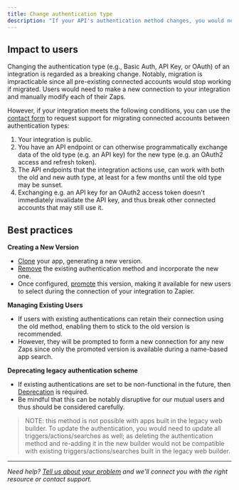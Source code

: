 ```yaml
---
title: Change authentication type
description: "If your API's authentication method changes, you would need to change the method Zapier uses to authenticate user accounts."
---
```


## Impact to users

Changing the authentication type (e.g., Basic Auth, API Key, or OAuth) of an integration is regarded as a breaking change. Notably, migration is impracticable since all pre-existing connected accounts would stop working if migrated. Users would need to make a new connection to your integration and manually modify each of their Zaps.

However, if your integration meets the following conditions, you can use the [contact form](https://developer.zapier.com/contact) to request support for migrating connected accounts between authentication types:

1.  Your integration is public.
2.  You have an API endpoint or can otherwise programmatically exchange data of the old type (e.g. an API key) for the new type (e.g. an OAuth2 access and refresh token).
3.  The API endpoints that the integration actions use, can work with both the old and new auth type, at least for a few months until the old type may be sunset.
4.  Exchanging e.g. an API key for an OAuth2 access token doesn't immediately invalidate the API key, and thus break other connected accounts that may still use it.

## Best practices

**Creating a New Version**

*   [Clone](/platform/manage/clone) your app, generating a new version.
*   [Remove](/platform/build/auth#how-to-remove-or-change-zapier-integration-authentication-scheme) the existing authentication method and incorporate the new one.
*   Once configured, [promote](/platform/manage/promote) this version, making it available for new users to select during the connection of your integration to Zapier.

**Managing Existing Users**

*   If users with existing authentications can retain their connection using the old method, enabling them to stick to the old version is recommended.
*   However, they will be prompted to form a new connection for any new Zaps since only the promoted version is available during a name-based app search.

**Deprecating legacy authentication scheme**

*   If existing authentications are set to be non-functional in the future, then [Deprecation](/platform/manage/deprecate) is required.
*   Be mindful that this can be notably disruptive for our mutual users and thus should be considered carefully.

> NOTE: this method is not possible with apps built in the legacy web builder. To update the authentication, you would need to update all triggers/actions/searches as well; as deleting the authentication method and re-adding it in the new builder would not be compatible with existing triggers/actions/searches built in the legacy web builder.

- - -

_Need help? [Tell us about your problem](https://developer.zapier.com/contact) and we'll connect you with the right resource or contact support._

